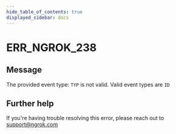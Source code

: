 ```yaml
---
hide_table_of_contents: true
displayed_sidebar: docs
---
```



# ERR_NGROK_238

## Message

The provided event type: `TYP` is not valid. Valid event types are `ID`

<ErrorDetails error="err_ngrok_238" />

## Further help

If you're having trouble resolving this error, please reach out to [support@ngrok.com](mailto:support@ngrok.com?subject=Help%20with%20ERR_NGROK_238)

